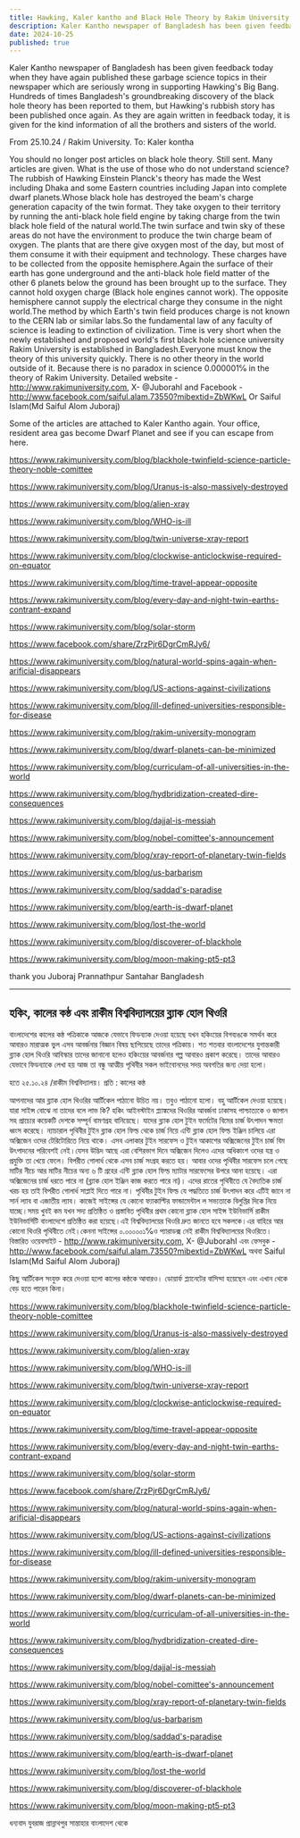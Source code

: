 ```yaml
---
title: Hawking, Kaler kantho and Black Hole Theory by Rakim University
description: Kaler Kantho newspaper of Bangladesh has been given feedback today when they have again published these garbage science topics in their newspaper which are seriously wrong in supporting Hawking's Big Bang. Hundreds of times Bangladesh's groundbreaking discovery of the black hole theory has been reported to them, but Hawking's rubbish story has been published once again.
date: 2024-10-25
published: true
---
```


Kaler Kantho newspaper of Bangladesh has been given feedback today when they have again published these garbage science topics in their newspaper which are seriously wrong in supporting Hawking's Big Bang. Hundreds of times Bangladesh's groundbreaking discovery of the black hole theory has been reported to them, but Hawking's rubbish story has been published once again.
As they are again written in feedback today, it is given for the kind information of all the brothers and sisters of the world.

From
25.10.24 / Rakim University.
To: Kaler kontha

You should no longer post articles on black hole theory. Still sent. Many articles are given. What is the use of those who do not understand science? The rubbish of Hawking Einstein Planck's theory has made the West including Dhaka and some Eastern countries including Japan into complete dwarf planets.Whose black hole has destroyed the beam's charge generation capacity of the twin format. They take oxygen to their territory by running the anti-black hole field engine by taking charge from the twin black hole field of the natural world.The twin surface and twin sky of these areas do not have the environment to produce the twin charge beam of oxygen. The plants that are there give oxygen most of the day, but most of them consume it with their equipment and technology. These charges have to be collected from the opposite hemisphere.Again the surface of their earth has gone underground and the anti-black hole field matter of the other 6 planets below the ground has been brought up to the surface. They cannot hold oxygen charge (Black hole engines cannot work). The opposite hemisphere cannot supply the electrical charge they consume in the night world.The method by which Earth's twin field produces charge is not known to the CERN lab or similar labs.So the fundamental law of any faculty of science is leading to extinction of civilization. Time is very short when the newly established and proposed world's first black hole science university Rakim University is established in Bangladesh.Everyone must know the theory of this university quickly. There is no other theory in the world outside of it. Because there is no paradox in science 0.000001℅ in the theory of Rakim University. Detailed website -
http://www.rakimuniversity.com, X- @JuborahI and Facebook  - http://www.facebook.com/saiful.alam.73550?mibextid=ZbWKwL Or Saiful Islam(Md Saiful Alom Juboraj)

Some of the articles are attached to Kaler Kantho again. Your office, resident area gas become  Dwarf Planet and see if you can escape from here.

https://www.rakimuniversity.com/blog/blackhole-twinfield-science-particle-theory-noble-comittee

https://www.rakimuniversity.com/blog/Uranus-is-also-massively-destroyed

https://www.rakimuniversity.com/blog/alien-xray

https://www.rakimuniversity.com/blog/WHO-is-ill

https://www.rakimuniversity.com/blog/twin-universe-xray-report

https://www.rakimuniversity.com/blog/clockwise-anticlockwise-required-on-equator

https://www.rakimuniversity.com/blog/time-travel-appear-opposite

https://www.rakimuniversity.com/blog/every-day-and-night-twin-earths-contrant-expand

https://www.rakimuniversity.com/blog/solar-storm

https://www.facebook.com/share/ZrzPjr6DgrCmRJy6/

https://www.rakimuniversity.com/blog/natural-world-spins-again-when-arificial-disappears

https://www.rakimuniversity.com/blog/US-actions-against-civilizations

https://www.rakimuniversity.com/blog/ill-defined-universities-responsible-for-disease

https://www.rakimuniversity.com/blog/rakim-university-monogram

https://www.rakimuniversity.com/blog/dwarf-planets-can-be-minimized

https://www.rakimuniversity.com/blog/curriculam-of-all-universities-in-the-world

https://www.rakimuniversity.com/blog/hydbridization-created-dire-consequences

https://www.rakimuniversity.com/blog/dajjal-is-messiah

https://www.rakimuniversity.com/blog/nobel-comittee's-announcement

https://www.rakimuniversity.com/blog/xray-report-of-planetary-twin-fields

https://www.rakimuniversity.com/blog/us-barbarism

https://www.rakimuniversity.com/blog/saddad's-paradise

https://www.rakimuniversity.com/blog/earth-is-dwarf-planet

https://www.rakimuniversity.com/blog/lost-the-world

https://www.rakimuniversity.com/blog/discoverer-of-blackhole

https://www.rakimuniversity.com/blog/moon-making-pt5-pt3

thank you
Juboraj
Prannathpur
Santahar
Bangladesh

---

## হকিং, কালের কন্ঠ এবং রাকীম বিশ্ববিদ্যালয়ের  ব্ল‍্যাক হোল থিওরি 

বাংলাদেশের কালের কন্ঠ পত্রিকাকে আজকে যেভাবে ফিডব‍্যাক দেওয়া হয়েছে যখন হকিংয়ের  বিগব‍্যঙকে সমর্থন করে আবারও মারাত্মক ভুল এসব আবর্জনার বিজ্ঞান বিষয় ছাপিয়েছে তাদের পত্রিকায়। শত শতবার বাংলাদেশের যুগান্তকারী ব্ল‍্যাক হোল থিওরি আবিস্কার তাদের জানানো হলেও হকিংয়ের আবর্জনার গল্প আবারও প্রকাশ করেছে।  তাদের আবারও  যেভাবে ফিডব‍্যাকে লেখা হয় আজ তা বন্ধু আত্মীয় পৃথিবীর সকল ভাইবোনদের সদয় অবগতির জন‍্য দেয়া হলো।

হতে
২৫.১০.২৪ /রাকীম বিশ্ববিদ্যালয়।
প্রতি : কালের কন্ঠ

আপনাদের আর ব্ল‍্যাক হোল থিওরির আর্টিকেল পাঠানো উচিত নয়। তবুও পাঠানো হলো। বহু আর্টিকেল দেওয়া হয়েছে। যারা সাইন্স বোঝে না তাদের বলে লাভ কি? হকিং আইনস্টাইন প্ল‍্যাঙ্কদের থিওরির আবর্জনা ঢাকাসহ পাশ্চাত্যকে ও জাপান সহ প্রাচ‍্যের কয়েকটি দেশকে সম্পূর্ন বামণগ্রহ বানিয়েছে। যাদের ব্ল‍্যাক হোল টুইন ফর্মেটের বিমের চার্জ উৎপাদন ক্ষমতা ধ্বংস করেছে। ন‍্যাচারাল পৃথিবীর টুইন ব্ল‍্যাক হোল ফিল্ড থেকে চার্জ নিয়ে এন্টি ব্ল‍্যাক হোল ফিল্ড ইঞ্জিন চালিয়ে এরা অক্সিজেন ওদের টেরিটোরিতে নিয়ে থাকে। এসব এলাকার টুইন সারফেস ও টুইন আকাশের অক্সিজেনের টুইন চার্জ বিম উৎপাদনের পরিবেশই নেই।যেসব উদ্ভিদ আছে এরা বেশিরভাগ দিনে অক্সিজেন দিলেও এদের অধিকাংশ ওদের যন্ত্র ও প্রযুক্তি তা খেয়ে ফেলে। বিপরীত গোলার্ধ থেকে এসব চার্জ সংগ্রহ করতে হয়। আবার ওদের পৃথিবীর সারফেস চলে গেছে মাটির নীচে আর মাটির নীচের অন‍্য ৬ ‍টি গ্রহের এন্টি ব্ল‍্যাক হোল ফিল্ড ম‍্যাটার সারফেসের উপরে আনা হয়েছে। এরা অক্সিজেনের চার্জ ধরতে পারে না (ব্ল‍্যাক হোল ইঞ্জিন কাজ করতে পারে না)। এদের রাতের পৃথিবীতে যে বৈদ‍্যতিক চার্জ খরচ হয় তাই বিপরীত গোলার্ধ সাপ্লাই দিতে পারে না।  পৃথিবীর টুইন ফিল্ড যে পদ্ধতিতে চার্জ উৎপাদন করে এটিই জানে না সার্ন ল‍্যাব বা এজাতীয় ল‍্যাব। কাজেই সাইন্সের যে কোনো  ফ‍্যাকাল্টির ফান্ডামেন্টাল ল সভ‍্যতাকে বিলুপ্তির দিকে নিয়ে যাচ্ছে।সময় খুবই কম যখন সদ‍্য প্রতিষ্ঠিত ও প্রস্তাবিত পৃথিবীর প্রথম কোনো ব্ল‍্যাক হোল সাইন্স ইউনিভার্সি রাকীম ইউনিভার্সিটি বাংলাদেশে প্রতিষ্ঠিত করা হয়েছে।এই বিশ্ববিদ্যালয়ের থিওরি দ্রুত জানতে হবে সকলকে।এর বাহিরে আর কোনো থিওরি পৃথিবীতে নেই।কেননা সাইন্সের ০.০০০০০১℅ও প‍্যারাডক্স নেই রাকীম বিশ্ববিদ্যালয়ের থিওরিতে।বিস্তারিত ওয়েবসাইট - http://www.rakimuniversity.com, X- @JuborahI এবং ফেসবুক - http://www.facebook.com/saiful.alam.73550?mibextid=ZbWKwL অথবা Saiful Islam(Md Saiful Alom Juboraj)

কিছু আর্টিকেল সংযুক্ত করে দেওয়া হলো কালের কন্ঠকে আবারও। ডোয়ার্ফ প্ল‍্যানেটের বাসিন্দা হয়েছেন এবং এখান থেকে বেড় হতে পারেন কিনা।

https://www.rakimuniversity.com/blog/blackhole-twinfield-science-particle-theory-noble-comittee

https://www.rakimuniversity.com/blog/Uranus-is-also-massively-destroyed

https://www.rakimuniversity.com/blog/alien-xray

https://www.rakimuniversity.com/blog/WHO-is-ill

https://www.rakimuniversity.com/blog/twin-universe-xray-report

https://www.rakimuniversity.com/blog/clockwise-anticlockwise-required-on-equator

https://www.rakimuniversity.com/blog/time-travel-appear-opposite

https://www.rakimuniversity.com/blog/every-day-and-night-twin-earths-contrant-expand

https://www.rakimuniversity.com/blog/solar-storm

https://www.facebook.com/share/ZrzPjr6DgrCmRJy6/

https://www.rakimuniversity.com/blog/natural-world-spins-again-when-arificial-disappears

https://www.rakimuniversity.com/blog/US-actions-against-civilizations

https://www.rakimuniversity.com/blog/ill-defined-universities-responsible-for-disease

https://www.rakimuniversity.com/blog/rakim-university-monogram

https://www.rakimuniversity.com/blog/dwarf-planets-can-be-minimized

https://www.rakimuniversity.com/blog/curriculam-of-all-universities-in-the-world

https://www.rakimuniversity.com/blog/hydbridization-created-dire-consequences

https://www.rakimuniversity.com/blog/dajjal-is-messiah

https://www.rakimuniversity.com/blog/nobel-comittee's-announcement

https://www.rakimuniversity.com/blog/xray-report-of-planetary-twin-fields

https://www.rakimuniversity.com/blog/us-barbarism

https://www.rakimuniversity.com/blog/saddad's-paradise

https://www.rakimuniversity.com/blog/earth-is-dwarf-planet

https://www.rakimuniversity.com/blog/lost-the-world

https://www.rakimuniversity.com/blog/discoverer-of-blackhole

https://www.rakimuniversity.com/blog/moon-making-pt5-pt3

ধন‍্যবাদ
যুবরাজ
প্রান্নাথপুর
সান্তাহার বাংলাদেশ থেকে
